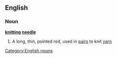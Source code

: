 ==English==
===Noun===
{{wikipedia}}
'''[[knitting]] [[needle]]'''
#A long, thin, pointed rod, used in [[pair]]s to knit [[yarn]]
[[Category:English nouns]]